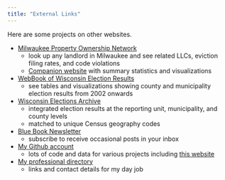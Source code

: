 ```yaml
---
title: "External Links"
---
```


Here are some projects on other websites.

* [Milwaukee Property Ownership Network](https://www.mkepropertyownership.com/)
  * look up any landlord in Milwaukee and see related LLCs, eviction filing rates, and code violations
  * [Companion website](https://jdjohn215.github.io/mkepropertynetworks-summary/) with summary statistics and visualizations

* [WebBook of Wisconsin Election Results](https://mulawpoll.org/)
  * see tables and visualizations showing county and municipality election results from 2002 onwards

* [Wisconsin Elections Archive](https://github.com/jdjohn215/wisc-elections-archive)
  * integrated election results at the reporting unit, municipality, and county levels
  * matched to unique Census geography codes

* [Blue Book Newsletter](https://bluebookmke.substack.com/)
  * subscribe to receive occasional posts in your inbox
  
* [My Github account](https://github.com/jdjohn215/)
  * lots of code and data for various projects including [this website](https://github.com/jdjohn215/personal-website/)
  
* [My professional directory](https://law.marquette.edu/faculty-and-staff-directory/john-johnson)
  * links and contact details for my day job